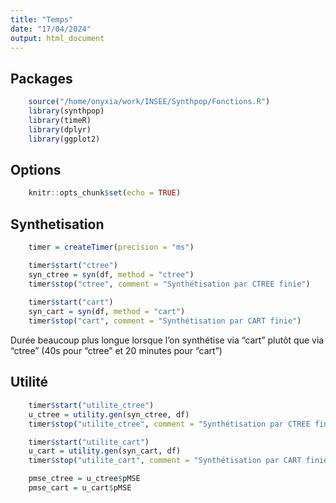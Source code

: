 ```yaml
---
title: "Temps"
date: "17/04/2024"
output: html_document
---
```


## Packages
```r
    source("/home/onyxia/work/INSEE/Synthpop/Fonctions.R")
    library(synthpop)
    library(timeR)
    library(dplyr)
    library(ggplot2)
```

## Options
```r
    knitr::opts_chunk$set(echo = TRUE)
```

## Synthetisation
```r
    timer = createTimer(precision = "ms")

    timer$start("ctree")
    syn_ctree = syn(df, method = "ctree")
    timer$stop("ctree", comment = "Synthétisation par CTREE finie")
    
    timer$start("cart")
    syn_cart = syn(df, method = "cart")
    timer$stop("cart", comment = "Synthétisation par CART finie")
```
Durée beaucoup plus longue lorsque l'on synthétise via "cart" plutôt que via "ctree" (40s pour "ctree" et 20 minutes pour "cart")

## Utilité
```r
    timer$start("utilite_ctree")
    u_ctree = utility.gen(syn_ctree, df)
    timer$stop("utilite_ctree", comment = "Synthétisation par CTREE finie")

    timer$start("utilite_cart")
    u_cart = utility.gen(syn_cart, df)
    timer$stop("utilite_cart", comment = "Synthétisation par CART finie")

    pmse_ctree = u_ctree$pMSE
    pmse_cart = u_cart$pMSE
```
